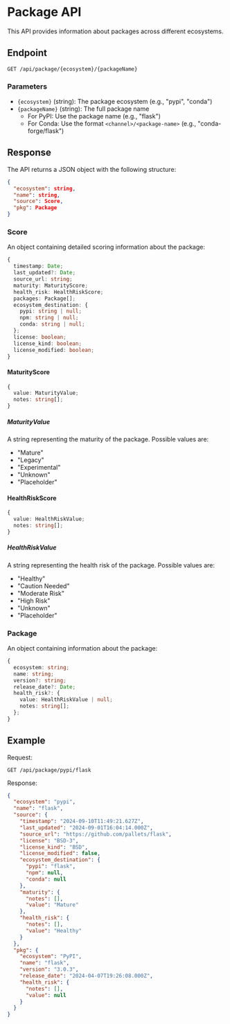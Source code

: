 # Package API

This API provides information about packages across different ecosystems.

## Endpoint

```
GET /api/package/{ecosystem}/{packageName}
```

### Parameters

- `{ecosystem}` (string): The package ecosystem (e.g., "pypi", "conda")
- `{packageName}` (string): The full package name
  - For PyPI: Use the package name (e.g., "flask")
  - For Conda: Use the format `<channel>/<package-name>` (e.g., "conda-forge/flask")

## Response

The API returns a JSON object with the following structure:

```json
{
  "ecosystem": string,
  "name": string,
  "source": Score,
  "pkg": Package
}
```

### Score

An object containing detailed scoring information about the package:

```typescript
{
  timestamp: Date;
  last_updated?: Date;
  source_url: string;
  maturity: MaturityScore;
  health_risk: HealthRiskScore;
  packages: Package[];
  ecosystem_destination: {
    pypi: string | null;
    npm: string | null;
    conda: string | null;
  };
  license: boolean;
  license_kind: boolean;
  license_modified: boolean;
}
```

#### MaturityScore

```typescript
{
  value: MaturityValue;
  notes: string[];
}
```

##### MaturityValue

A string representing the maturity of the package. Possible values are:

- "Mature"
- "Legacy"
- "Experimental"
- "Unknown"
- "Placeholder"

#### HealthRiskScore

```typescript
{
  value: HealthRiskValue;
  notes: string[];
}
```

##### HealthRiskValue

A string representing the health risk of the package. Possible values are:

- "Healthy"
- "Caution Needed"
- "Moderate Risk"
- "High Risk"
- "Unknown"
- "Placeholder"

### Package

An object containing information about the package:

```typescript
{
  ecosystem: string;
  name: string;
  version?: string;
  release_date?: Date;
  health_risk?: {
    value: HealthRiskValue | null;
    notes: string[];
  };
}
```

## Example

Request:

```
GET /api/package/pypi/flask
```

Response:

```json
{
  "ecosystem": "pypi",
  "name": "flask",
  "source": {
    "timestamp": "2024-09-10T11:49:21.627Z",
    "last_updated": "2024-09-01T16:04:14.000Z",
    "source_url": "https://github.com/pallets/flask",
    "license": "BSD-3",
    "license_kind": "BSD",
    "license_modified": false,
    "ecosystem_destination": {
      "pypi": "flask",
      "npm": null,
      "conda": null
    },
    "maturity": {
      "notes": [],
      "value": "Mature"
    },
    "health_risk": {
      "notes": [],
      "value": "Healthy"
    }
  },
  "pkg": {
    "ecosystem": "PyPI",
    "name": "flask",
    "version": "3.0.3",
    "release_date": "2024-04-07T19:26:08.000Z",
    "health_risk": {
      "notes": [],
      "value": null
    }
  }
}
```
